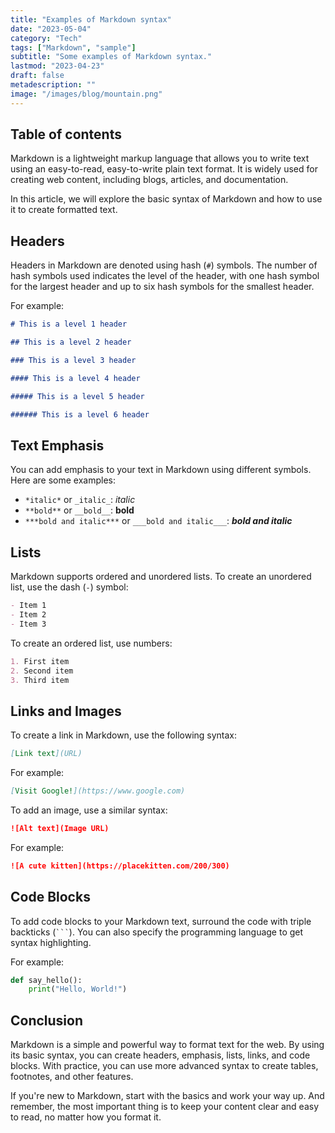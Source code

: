 ```yaml
---
title: "Examples of Markdown syntax"
date: "2023-05-04"
category: "Tech"
tags: ["Markdown", "sample"]
subtitle: "Some examples of Markdown syntax."
lastmod: "2023-04-23"
draft: false
metadescription: ""
image: "/images/blog/mountain.png"
---
```


## Table of contents

Markdown is a lightweight markup language that allows you to write text using an easy-to-read, easy-to-write plain text format. It is widely used for creating web content, including blogs, articles, and documentation.

In this article, we will explore the basic syntax of Markdown and how to use it to create formatted text.

## Headers

Headers in Markdown are denoted using hash (`#`) symbols. The number of hash symbols used indicates the level of the header, with one hash symbol for the largest header and up to six hash symbols for the smallest header.

For example:

```markdown
# This is a level 1 header

## This is a level 2 header

### This is a level 3 header

#### This is a level 4 header

##### This is a level 5 header

###### This is a level 6 header
```

## Text Emphasis

You can add emphasis to your text in Markdown using different symbols. Here are some examples:

- `*italic*` or `_italic_`: _italic_
- `**bold**` or `__bold__`: **bold**
- `***bold and italic***` or `___bold and italic___`: **_bold and italic_**

## Lists

Markdown supports ordered and unordered lists. To create an unordered list, use the dash (`-`) symbol:

```markdown
- Item 1
- Item 2
- Item 3
```

To create an ordered list, use numbers:

```markdown
1. First item
2. Second item
3. Third item
```

## Links and Images

To create a link in Markdown, use the following syntax:

```markdown
[Link text](URL)
```

For example:

```markdown
[Visit Google!](https://www.google.com)
```

To add an image, use a similar syntax:

```markdown
![Alt text](Image URL)
```

For example:

```markdown
![A cute kitten](https://placekitten.com/200/300)
```

## Code Blocks

To add code blocks to your Markdown text, surround the code with triple backticks (` ``` `). You can also specify the programming language to get syntax highlighting.

For example:

```python
def say_hello():
    print("Hello, World!")
```

## Conclusion

Markdown is a simple and powerful way to format text for the web. By using its basic syntax, you can create headers, emphasis, lists, links, and code blocks. With practice, you can use more advanced syntax to create tables, footnotes, and other features.

If you're new to Markdown, start with the basics and work your way up. And remember, the most important thing is to keep your content clear and easy to read, no matter how you format it.
